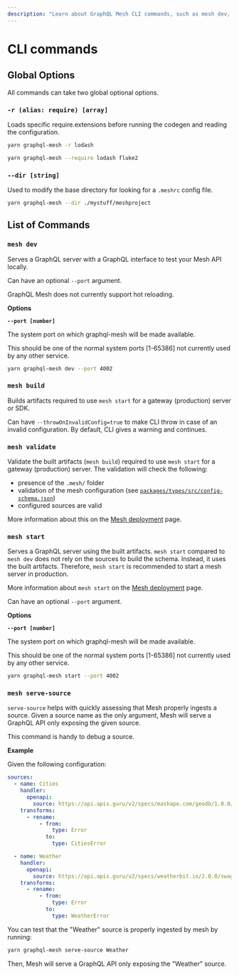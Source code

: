 ```yaml
---
description: "Learn about GraphQL Mesh CLI commands, such as mesh dev, build, validate, start, and serve-source. Customize options with global flags. #GraphQL #Mesh"
---
```


# CLI commands

## Global Options

All commands can take two global optional options.

### `-r (alias: require) [array]`

Loads specific require.extensions before running the codegen and reading the configuration.

```sh /-r/
yarn graphql-mesh -r lodash
```

```sh /--require/
yarn graphql-mesh --require lodash fluke2
```

### `--dir [string]`

Used to modify the base directory for looking for a `.meshrc` config file.

```sh /--dir/
yarn graphql-mesh --dir ./mystuff/meshproject
```

## List of Commands

### `mesh dev`

Serves a GraphQL server with a GraphQL interface to test your Mesh API locally.

Can have an optional `--port` argument.

<Callout>GraphQL Mesh does not currently support hot reloading.</Callout>

**Options**

**`--port [number]`**

The system port on which graphql-mesh will be made available.

This should be one of the normal system ports [1-65386] not currently used by any other service.

```sh /--port/
yarn graphql-mesh dev --port 4002
```

### `mesh build`

Builds artifacts required to use `mesh start` for a gateway (production) server or SDK.

Can have `--throwOnInvalidConfig=true` to make CLI throw in case of an invalid configuration. By
default, CLI gives a warning and continues.

### `mesh validate`

Validate the built artifacts (`mesh build`) required to use `mesh start` for a gateway (production)
server. The validation will check the following:

- presence of the `.mesh/` folder
- validation of the mesh configuration (see
  [`packages/types/src/config-schema.json`](https://github.com/Urigo/graphql-mesh/blob/master/packages/types/src/config-schema.json))
- configured sources are valid

More information about this on the [Mesh deployment](/docs/getting-started/deploy-mesh-gateway)
page.

### `mesh start`

Serves a GraphQL server using the built artifacts. `mesh start` compared to `mesh dev` does not rely
on the sources to build the schema. Instead, it uses the built artifacts. Therefore, `mesh start` is
recommended to start a mesh server in production.

More information about `mesh start` on the
[Mesh deployment](/docs/getting-started/deploy-mesh-gateway) page.

Can have an optional `--port` argument.

**Options**

**`--port [number]`**

The system port on which graphql-mesh will be made available.

This should be one of the normal system ports [1-65386] not currently used by any other service.

```sh /--port/
yarn graphql-mesh start --port 4002
```

### `mesh serve-source`

`serve-source` helps with quickly assessing that Mesh properly ingests a source. Given a source name
as the only argument, Mesh will serve a GraphQL API only exposing the given source.

This command is handy to debug a source.

**Example**

Given the following configuration:

```yaml filename=".meshrc.yaml"
sources:
  - name: Cities
    handler:
      openapi:
        source: https://api.apis.guru/v2/specs/mashape.com/geodb/1.0.0/swagger.json
    transforms:
      - rename:
          - from:
              type: Error
            to:
              type: CitiesError

  - name: Weather
    handler:
      openapi:
        source: https://api.apis.guru/v2/specs/weatherbit.io/2.0.0/swagger.json
    transforms:
      - rename:
          - from:
              type: Error
            to:
              type: WeatherError
```

You can test that the "Weather" source is properly ingested by mesh by running:

```sh
yarn graphql-mesh serve-source Weather
```

Then, Mesh will serve a GraphQL API only exposing the "Weather" source.
